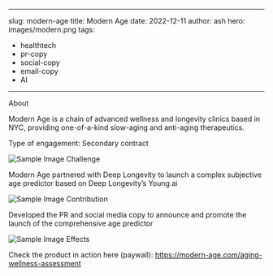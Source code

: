 

---
slug: modern-age 
title: Modern Age 
date: 2022-12-11
author: ash
hero: images/modern.png
tags:
  - healthtech 
  - pr-copy
  - social-copy
  - email-copy 
  - AI 
---

About 

Modern Age is a chain of advanced wellness and longevity clinics based in NYC, providing one-of-a-kind slow-aging and anti-aging therapeutics. 


Type of engagement: Secondary contract 

![Sample Image](/images/600x300.png)
Challenge 

Modern Age partnered with Deep Longevity to launch a complex subjective age predictor based on Deep Longevity’s Young.ai 

![Sample Image](/images/600x300.png)
Contribution 

Developed the PR and social media copy to announce and promote the launch of the comprehensive age predictor 

![Sample Image](/images/600x300.png)
Effects 

Check the product in action here (paywall): https://modern-age.com/aging-wellness-assessment 
